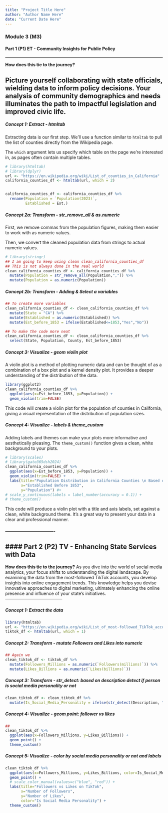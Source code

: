 ```yaml
---
title: "Project Title Here"
author: "Author Name Here"
date: "Current Date Here"
---
```







### **Module 3 (M3)**

#### **Part 1 (P1)** ET - Community Insights for Public Policy

---------------------------------------

**How does this tie to the journey?**

Picture yourself collaborating with state officials, wielding data to inform policy decisions. Your analysis of community demographics and needs illuminates the path to impactful legislation and improved civic life.
---------------------------------------
##### Concept 1: Extract - htmltab



Extracting data is our first step. We'll use a function similar to `htmltab` to pull the list of counties directly from the Wikipedia page.

The `which` argument lets us specify which table on the page we're interested in, as pages often contain multiple tables.

```r
# library(htmltab)
# library(dplyr)
url <- "https://en.wikipedia.org/wiki/List_of_counties_in_California"
california_counties_df <- htmltab(url, which = 2)


california_counties_df <- california_counties_df %>% 
  rename(Population = `Population(2023)`,
         Established = Est.)

```


##### Concept 2a: Transform - str_remove_all & as.numeric

First, we remove commas from the population figures, making them easier to work with as numeric values. 

Then, we convert the cleaned population data from strings to actual numeric values.

```r
# library(stringr)
## I am going to keep using clean clean_california_counties_df
## This is not always done in the real world
clean_california_counties_df <- california_counties_df %>%
  mutate(Population = str_remove_all(Population,",")) %>% 
  mutate(Population = as.numeric(Population))

```

##### Concept 2b: Transform - Adding & Select a variables

```r

## To create more variables
clean_california_counties_df <- clean_california_counties_df %>%
  mutate(State = "CA") %>% 
  mutate(Established = as.numeric(Established)) %>% 
  mutate(Est_before_1853 = ifelse(Established<=1853,"Yes","No"))

## To make the code more neat
clean_california_counties_df <- clean_california_counties_df %>% 
  select(State, Population, County, Est_before_1853)

```



##### Concept 3: Visualize - geom violin plot

A violin plot is a method of plotting numeric data and can be thought of as a combination of a box plot and a kernel density plot. It provides a deeper understanding of the distribution of the data.

```r

library(ggplot2)
clean_california_counties_df %>% 
  ggplot(aes(x=Est_before_1853, y=Population)) + 
  geom_violin(trim=FALSE) 
```

This code will create a violin plot for the population of counties in California, giving a visual representation of the distribution of population sizes.

##### Concept 4: Visualize - labels & theme_custom

Adding labels and themes can make your plots more informative and aesthetically pleasing. The `theme_custom()` function gives a clean, white background to your plots.

```r
# library(scales)
# library(gato365dsh2024)
clean_california_counties_df %>% 
  ggplot(aes(x=Est_before_1853, y=Population)) + 
  geom_violin(trim=FALSE) +
  labs(title="Population Distribution in California Counties \n Based on when they were established",
       x="Established Before 1853",
       y="Population") #+
# scale_y_continuous(labels = label_number(accuracy = 0.1)) +
# theme_custom()
```

This code will produce a violin plot with a title and axis labels, set against a clean, white background theme. It's a great way to present your data in a clear and professional manner.


#### ----------------------------------





#### **Part 2 (P2)** TV - Enhancing State Services with Data
---------------------------------------

**How does this tie to the journey?**
As you dive into the world of social media analytics, your focus shifts to understanding the digital landscape. By examining the data from the most-followed TikTok accounts, you develop insights into online engagement trends. This knowledge helps you devise innovative approaches to digital marketing, ultimately enhancing the online presence and influence of your state's initiatives.
---------------------------------------


##### Concept 1: Extract the data


```r
library(htmltab)
url <- "https://en.wikipedia.org/wiki/List_of_most-followed_TikTok_accounts"
tiktok_df <- htmltab(url, which = 1)

```

##### Concept 2: Transform - mutate Followers and Likes into numeric

```r
## Again we 
clean_tiktok_df <- tiktok_df %>%
  mutate(Followers_Millions = as.numeric(`Followers(millions)`)) %>%
  mutate(Likes_Billions = as.numeric(`Likes(billions)`))
```



##### Concept 3: Transform - str_detect: based on description detect if person is social media personality or not  
```r
clean_tiktok_df <- clean_tiktok_df %>%
  mutate(Is_Social_Media_Personality = ifelse(str_detect(Description, "Social media personality"), TRUE, FALSE))
```





##### Concept 4: Visualize - geom point: follower vs likes

```r
## 
clean_tiktok_df %>% 
  ggplot(aes(x=Followers_Millions, y=Likes_Billions)) +
  geom_point() + 
  theme_custom()
```




##### Concept 5: Visualize - color by social media personality or not and labels 
```r
clean_tiktok_df %>% 
  ggplot(aes(x=Followers_Millions, y=Likes_Billions, color=Is_Social_Media_Personality)) +
  geom_point() +
  # scale_color_manual(values=c("blue", "red")) +
  labs(title="Followers vs Likes on TikTok",
       x="Number of Followers",
       y="Number of Likes",
       color="Is Social Media Personality") +
  theme_custom()

```








